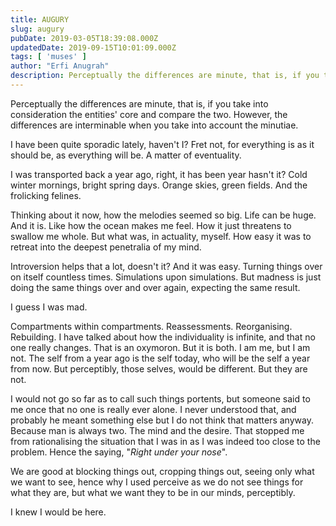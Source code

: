 ```yaml
---
title: AUGURY
slug: augury
pubDate: 2019-03-05T18:39:08.000Z
updatedDate: 2019-09-15T10:01:09.000Z
tags: [ 'muses' ]
author: "Erfi Anugrah"
description: Perceptually the differences are minute, that is, if you take into consideration the entities' core and compare the two. However, the differences are interminable when you take into account the minutiae.
---
```


Perceptually the differences are minute, that is, if you take into consideration the entities' core and compare the two. However, the differences are interminable when you take into account the minutiae.

I have been quite sporadic lately, haven't I? Fret not, for everything is as it should be, as everything will be. A matter of eventuality.

I was transported back a year ago, right, it has been year hasn't it? Cold winter mornings, bright spring days. Orange skies, green fields. And the frolicking felines.

Thinking about it now, how the melodies seemed so big. Life can be huge. And it is. Like how the ocean makes me feel. How it just threatens to swallow me whole. But what was, in actuality, myself. How easy it was to retreat into the deepest penetralia of my mind.

Introversion helps that a lot, doesn't it? And it was easy. Turning things over on itself countless times. Simulations upon simulations. But madness is just doing the same things over and over again, expecting the same result.

I guess I was mad.

Compartments within compartments. Reassessments. Reorganising. Rebuilding. I have talked about how the individuality is infinite, and that no one really changes. That is an oxymoron. But it is both. I am me, but I am not. The self from a year ago is the self today, who will be the self a year from now. But perceptibly, those selves, would be different. But they are not.

I would not go so far as to call such things portents, but someone said to me once that no one is really ever alone. I never understood that, and probably he meant something else but I do not think that matters anyway. Because man is always two. The mind and the desire. That stopped me from rationalising the situation that I was in as I was indeed too close to the problem. Hence the saying, "*Right under your nose*".

We are good at blocking things out, cropping things out, seeing only what we want to see, hence why I used perceive as we do not see things for what they are, but what we want they to be in our minds, perceptibly.

I knew I would be here.
